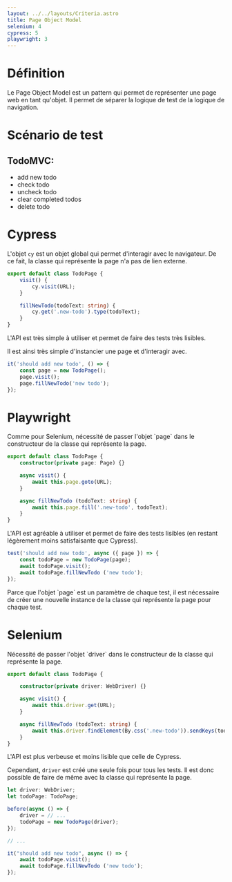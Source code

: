 ```yaml
---
layout: ../../layouts/Criteria.astro
title: Page Object Model
selenium: 4
cypress: 5
playwright: 3
---
```



# Définition

Le Page Object Model est un pattern qui permet de représenter une page web en tant qu'objet. Il permet de séparer la logique de test de la logique de navigation.


# Scénario de test
## TodoMVC:
- add new todo
- check todo
- uncheck todo
- clear completed todos
- delete todo

# Cypress

L'objet `cy` est un objet global qui permet d'interagir avec le navigateur. De ce fait, la classe qui représente la page n'a pas de lien externe.

```ts
export default class TodoPage {
    visit() {
        cy.visit(URL);
    }

    fillNewTodo(todoText: string) {
        cy.get('.new-todo').type(todoText);
    }
}
```

<ThumbUpAlert>
    L'API est très simple à utiliser et permet de faire des tests très lisibles.
</ThumbUpAlert>

Il est ainsi très simple d'instancier une page et d'interagir avec.

```ts
it('should add new todo', () => {
    const page = new TodoPage();
    page.visit();
    page.fillNewTodo('new todo');
});
```

# Playwright

<ThumbDownAlert>
    Comme pour Selenium, nécessité de passer l'objet `page` dans le constructeur de la classe qui représente la page.
</ThumbDownAlert>

```ts
export default class TodoPage {
    constructor(private page: Page) {}

    async visit() {
        await this.page.goto(URL);
    }

    async fillNewTodo (todoText: string) {
        await this.page.fill('.new-todo', todoText);
    }
}
```

<ThumbUpAlert>
    L'API est agréable à utiliser et permet de faire des tests lisibles (en restant légèrement moins satisfaisante que Cypress).
</ThumbUpAlert>

```ts
test('should add new todo', async ({ page }) => {
    const todoPage = new TodoPage(page);
    await todoPage.visit();
    await todoPage.fillNewTodo ('new todo');
});
```

<ThumbDownAlert>
    Parce que l'objet `page` est un paramètre de chaque test, il est nécessaire de créer une nouvelle instance de la classe qui représente la page pour chaque test.
</ThumbDownAlert>

# Selenium

<ThumbDownAlert>
    Nécessité de passer l'objet `driver` dans le constructeur de la classe qui représente la page.
</ThumbDownAlert>

```ts
export default class TodoPage {

    constructor(private driver: WebDriver) {}

    async visit() {
        await this.driver.get(URL);
    }

    async fillNewTodo (todoText: string) {
        await this.driver.findElement(By.css('.new-todo')).sendKeys(todoText);
    }
}
```
<ThumbDownAlert>
    L'API est plus verbeuse et moins lisible que celle de Cypress.
</ThumbDownAlert>

Cependant, `driver` est créé une seule fois pour tous les tests. Il est donc possible de faire de même avec la classe qui représente la page.

```ts
let driver: WebDriver;
let todoPage: TodoPage;

before(async () => {
    driver = // ...
    todoPage = new TodoPage(driver);
});

// ...

it("should add new todo", async () => {
    await todoPage.visit();
    await todoPage.fillNewTodo ('new todo');
});
```
